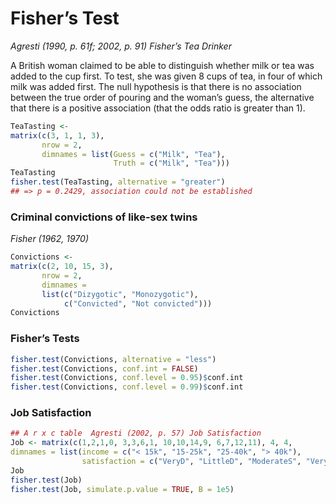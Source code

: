 Fisher's Test
========================================================

*Agresti (1990, p. 61f; 2002, p. 91) Fisher's Tea Drinker*

A British woman claimed to be able to distinguish whether milk or
tea was added to the cup first.  To test, she was given 8 cups of
tea, in four of which milk was added first.  The null hypothesis
is that there is no association between the true order of pouring
and the woman's guess, the alternative that there is a positive
association (that the odds ratio is greater than 1).

```r
TeaTasting <-
matrix(c(3, 1, 1, 3),
       nrow = 2,
       dimnames = list(Guess = c("Milk", "Tea"),
                       Truth = c("Milk", "Tea")))
TeaTasting
fisher.test(TeaTasting, alternative = "greater")
## => p = 0.2429, association could not be established
```
### Criminal convictions of like-sex twins
*Fisher (1962, 1970)*
```r
Convictions <-
matrix(c(2, 10, 15, 3),
       nrow = 2,
       dimnames =
       list(c("Dizygotic", "Monozygotic"),
            c("Convicted", "Not convicted")))
Convictions
```
### Fisher's Tests
```r
fisher.test(Convictions, alternative = "less")
fisher.test(Convictions, conf.int = FALSE)
fisher.test(Convictions, conf.level = 0.95)$conf.int
fisher.test(Convictions, conf.level = 0.99)$conf.int
```
### Job Satisfaction
```r
## A r x c table  Agresti (2002, p. 57) Job Satisfaction
Job <- matrix(c(1,2,1,0, 3,3,6,1, 10,10,14,9, 6,7,12,11), 4, 4,
dimnames = list(income = c("< 15k", "15-25k", "25-40k", "> 40k"),
                satisfaction = c("VeryD", "LittleD", "ModerateS", "VeryS")))
Job
fisher.test(Job)
fisher.test(Job, simulate.p.value = TRUE, B = 1e5)
```
